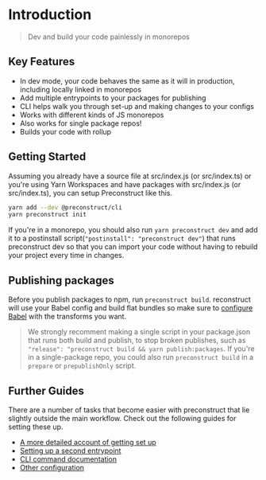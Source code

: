 # Introduction

> Dev and build your code painlessly in monorepos

## Key Features

- In dev mode, your code behaves the same as it will in production, including locally linked in monorepos
- Add multiple entrypoints to your packages for publishing
- CLI helps walk you through set-up and making changes to your configs
- Works with different kinds of JS monorepos
- Also works for single package repos!
- Builds your code with rollup

## Getting Started

Assuming you already have a source file at src/index.js (or src/index.ts) or you're using Yarn Workspaces and have packages with src/index.js (or src/index.ts), you can setup Preconstruct like this.

```bash
yarn add --dev @preconstruct/cli
yarn preconstruct init
```

If you're in a monorepo, you should also run `yarn preconstruct dev` and add it to a postinstall script(`"postinstall": "preconstruct dev"`) that runs preconstruct dev so that you can import your code without having to rebuild your project every time in changes.

## Publishing packages

Before you publish packages to npm, run `preconstruct build`. reconstruct will use your Babel config and build flat bundles so make sure to [configure Babel](/guides/configuring-babel) with the transforms you want.

> We strongly recomment making a single script in your package.json that runs both build and publish, to stop broken publishes, such as `"release": "preconstruct build && yarn publish:packages`. If you're in a single-package repo, you could also run `preconstruct build` in a `prepare` or `prepublishOnly` script.

## Further Guides

There are a number of tasks that become easier with preconstruct that lie slightly outside the main workflow. Check out the following guides for setting these up.

- [A more detailed account of getting set up](/tutorials)
- [Setting up a second entrypoint](/guides/adding-a-second-entrypoint)
- [CLI command documentation](/commands)
- [Other configuration](/configuration)
